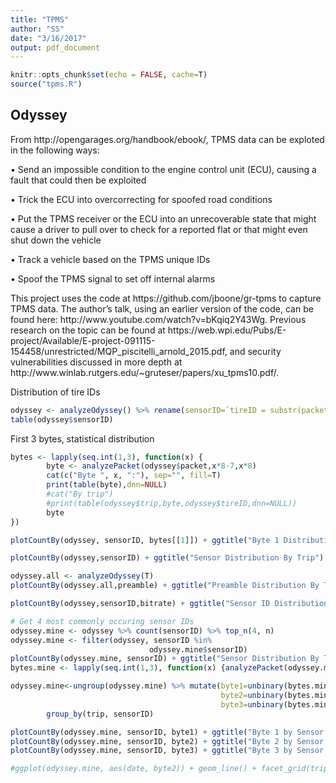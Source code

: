 ```yaml
---
title: "TPMS"
author: "SS"
date: "3/16/2017"
output: pdf_document
---
```


```r
knitr::opts_chunk$set(echo = FALSE, cache=T)
source("tpms.R")
```

## Odyssey

From http://opengarages.org/handbook/ebook/, TPMS data can be exploted in the following ways: 

• Send an impossible condition to the engine control unit (ECU), causing a fault that could then be exploited

• Trick the ECU into overcorrecting for spoofed road conditions

• Put the TPMS receiver or the ECU into an unrecoverable state that might cause a driver to pull over to check for a reported flat or that might even shut down the vehicle

• Track a vehicle based on the TPMS unique IDs

• Spoof the TPMS signal to set off internal alarms 

This project uses the code at https://github.com/jboone/gr-tpms to capture TPMS data. The author's talk, using an earlier version of the code, can be found here: http://www.youtube.com/watch?v=bKqiq2Y43Wg. Previous research on the topic can be found at https://web.wpi.edu/Pubs/E-project/Available/E-project-091115-154458/unrestricted/MQP_piscitelli_arnold_2015.pdf, and security vulnerabilities discussed in more depth at http://www.winlab.rutgers.edu/~gruteser/papers/xu_tpms10.pdf/.

Distribution of tire IDs

```r
odyssey <- analyzeOdyssey() %>% rename(sensorID=`tireID = substr(packet, 25, 56)`)
table(odyssey$sensorID)
```

First 3 bytes, statistical distribution

```r
bytes <- lapply(seq.int(1,3), function(x) {
        byte <- analyzePacket(odyssey$packet,x*8-7,x*8)
        cat(c("Byte ", x, ":"), sep="", fill=T)
        print(table(byte),dnn=NULL)
        #cat("By trip")
        #print(table(odyssey$trip,byte,odyssey$tireID,dnn=NULL))
        byte
})
```

```r
plotCountBy(odyssey, sensorID, bytes[[1]]) + ggtitle("Byte 1 Distribution By Sensor ID")
```

```r
plotCountBy(odyssey,sensorID) + ggtitle("Sensor Distribution By Trip") 
```

```r
odyssey.all <- analyzeOdyssey(T)
plotCountBy(odyssey.all,preamble) + ggtitle("Preamble Distribution By Trip")
```

```r
plotCountBy(odyssey,sensorID,bitrate) + ggtitle("Sensor ID Distribution By Bitrate")
```

```r
# Get 4 most commonly occuring sensor IDs
odyssey.mine <- odyssey %>% count(sensorID) %>% top_n(4, n)
odyssey.mine <- filter(odyssey, sensorID %in% 
                               odyssey.mine$sensorID)
plotCountBy(odyssey.mine, sensorID) + ggtitle("Sensor Distribution By Trip, Filtered")
bytes.mine <- lapply(seq.int(1,3), function(x) {analyzePacket(odyssey.mine$packet,x*8-7,x*8)})

odyssey.mine<-ungroup(odyssey.mine) %>% mutate(byte1=unbinary(bytes.mine[[1]]),
                                               byte2=unbinary(bytes.mine[[2]]),
                                               byte3=unbinary(bytes.mine[[3]])) %>% 
        group_by(trip, sensorID)

plotCountBy(odyssey.mine, sensorID, byte1) + ggtitle("Byte 1 by Sensor ID")
plotCountBy(odyssey.mine, sensorID, byte2) + ggtitle("Byte 2 by Sensor ID")
plotCountBy(odyssey.mine, sensorID, byte3) + ggtitle("Byte 3 by Sensor ID")

#ggplot(odyssey.mine, aes(date, byte2)) + geom_line() + facet_grid(trip~sensorID)
```